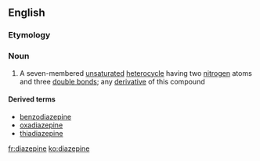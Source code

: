 ==English==

===Etymology===
{{prefix|di|azepine}}

===Noun===
{{wikipedia}}
{{en-noun|s|-}}

# {{context|organic compound}} A seven-membered [[unsaturated]] [[heterocycle]] having two [[nitrogen]] atoms and three [[double bond]]s; any [[derivative]] of this compound

====Derived terms====
*[[benzodiazepine]]
*[[oxadiazepine]]
*[[thiadiazepine]]

[[fr:diazepine]]
[[ko:diazepine]]